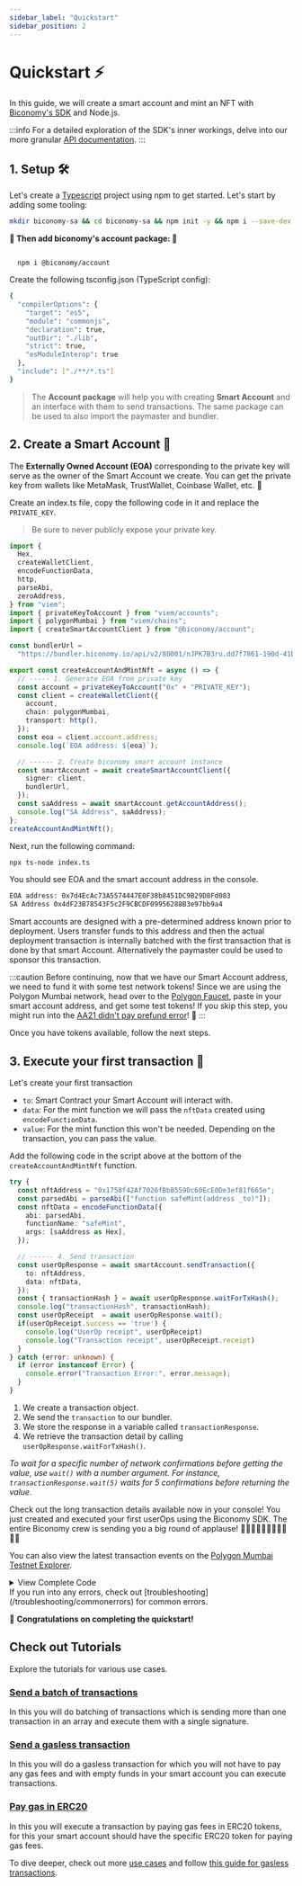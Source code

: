 ```yaml
---
sidebar_label: "Quickstart"
sidebar_position: 2
---
```


# Quickstart ⚡️

In this guide, we will create a smart account and mint an NFT with [Biconomy's SDK](https://github.com/bcnmy/biconomy-client-sdk) and Node.js.

:::info
For a detailed exploration of the SDK's inner workings, delve into our more granular [API documentation](https://bcnmy.github.io/biconomy-client-sdk/#md:biconomy-sdk).
:::

## 1. Setup 🛠️

Let's create a [Typescript](https://www.typescriptlang.org) project using npm to get started. Let's start by adding some tooling:

```bash
mkdir biconomy-sa && cd biconomy-sa && npm init -y && npm i --save-dev @types/node tslib
```

**🎉 Then add biconomy's account package: 🎉**

```

  npm i @biconomy/account

```

Create the following tsconfig.json (TypeScript config):

```bash
{
  "compilerOptions": {
    "target": "es5",
    "module": "commonjs",
    "declaration": true,
    "outDir": "./lib",
    "strict": true,
    "esModuleInterop": true
  },
  "include": ["./**/*.ts"]
}
```

> The **Account package** will help you with creating **Smart Account** and an interface with them to send transactions.
> The same package can be used to also import the paymaster and bundler.

## 2. Create a Smart Account 🌟

The **Externally Owned Account (EOA)** corresponding to the private key will serve as the owner of the Smart Account we create. You can get the private key from wallets like MetaMask, TrustWallet, Coinbase Wallet, etc. 🔑

Create an index.ts file, copy the following code in it and replace the `PRIVATE_KEY`.

> Be sure to never publicly expose your private key.

```ts
import {
  Hex,
  createWalletClient,
  encodeFunctionData,
  http,
  parseAbi,
  zeroAddress,
} from "viem";
import { privateKeyToAccount } from "viem/accounts";
import { polygonMumbai } from "viem/chains";
import { createSmartAccountClient } from "@biconomy/account";

const bundlerUrl =
  "https://bundler.biconomy.io/api/v2/80001/nJPK7B3ru.dd7f7861-190d-41bd-af80-6877f74b8f44"; // Found at https://dashboard.biconomy.io

export const createAccountAndMintNft = async () => {
  // ----- 1. Generate EOA from private key
  const account = privateKeyToAccount("0x" + "PRIVATE_KEY");
  const client = createWalletClient({
    account,
    chain: polygonMumbai,
    transport: http(),
  });
  const eoa = client.account.address;
  console.log(`EOA address: ${eoa}`);

  // ------ 2. Create biconomy smart account instance
  const smartAccount = await createSmartAccountClient({
    signer: client,
    bundlerUrl,
  });
  const saAddress = await smartAccount.getAccountAddress();
  console.log("SA Address", saAddress);
};
createAccountAndMintNft();
```

Next, run the following command:

```bash
npx ts-node index.ts
```

You should see EOA and the smart account address in the console.

```bash
EOA address: 0x7d4EcAc73A5574447E0F38b8451DC9B29D8Fd083
SA Address 0x4dF23B78543F5c2F9CBCDF09956288B3e97bb9a4
```

Smart accounts are designed with a pre-determined address known prior to deployment. Users transfer funds to this address and then the actual deployment transaction is internally batched with the first transaction that is done by that smart Account. Alternatively the paymaster could be used to sponsor this transaction.

:::caution
Before continuing, now that we have our Smart Account address, we need to fund it with some test network tokens! Since we are using the Polygon Mumbai network, head over to the [Polygon Faucet](https://faucet.polygon.technology/), paste in your smart account address, and get some test tokens! If you skip this step, you might run into the [AA21 didn't pay prefund error](/troubleshooting/commonerrors.md)! 💸
:::

Once you have tokens available, follow the next steps.

## 3. Execute your first transaction 🚀

Let's create your first transaction

- `to`: Smart Contract your Smart Account will interact with.
- `data`: For the mint function we will pass the `nftData` created using `encodeFunctionData`.
- `value`: For the mint function this won't be needed. Depending on the transaction, you can pass the value.

Add the following code in the script above at the bottom of the `createAccountAndMintNft` function.

```typescript
try {
  const nftAddress = "0x1758f42Af7026fBbB559Dc60EcE0De3ef81f665e";
  const parsedAbi = parseAbi(["function safeMint(address _to)"]);
  const nftData = encodeFunctionData({
    abi: parsedAbi,
    functionName: "safeMint",
    args: [saAddress as Hex],
  });

  // ------ 4. Send transaction
  const userOpResponse = await smartAccount.sendTransaction({
    to: nftAddress,
    data: nftData,
  });
  const { transactionHash } = await userOpResponse.waitForTxHash();
  console.log("transactionHash", transactionHash);
  const userOpReceipt  = await userOpResponse.wait();
  if(userOpReceipt.success == 'true') { 
    console.log("UserOp receipt", userOpReceipt)
    console.log("Transaction receipt", userOpReceipt.receipt)
  }
} catch (error: unknown) {
  if (error instanceof Error) {
    console.error("Transaction Error:", error.message);
  }
}
```

1. We create a transaction object.
2. We send the `transaction` to our bundler.
3. We store the response in a variable called `transactionResponse`.
4. We retrieve the transaction detail by calling `userOpResponse.waitForTxHash()`.

_To wait for a specific number of network confirmations before getting the value, use `wait()` with a number argument.
For instance, `transactionResponse.wait(5)` waits for 5 confirmations before returning the value._

Check out the long transaction details available now in your console! You just created and executed your first userOps using the Biconomy SDK. The entire Biconomy crew is sending you a big round of applause! 👏👏🏻👏🏼👏🏽👏🏾👏🏿

You can also view the latest transaction events on the [Polygon Mumbai Testnet Explorer](https://mumbai.polygonscan.com/address/0x1758f42Af7026fBbB559Dc60EcE0De3ef81f665e#events).

<details>
  <summary>View Complete Code</summary>

```typescript
import {
  Hex,
  createWalletClient,
  encodeFunctionData,
  http,
  parseAbi,
  zeroAddress,
} from "viem";
import { privateKeyToAccount } from "viem/accounts";
import { polygonMumbai } from "viem/chains";
import { createSmartAccountClient } from "@biconomy/account";

export const createAccountAndMintNft = async () => {
  // ----- 1. Generate EOA from private key
  const account = privateKeyToAccount("0x" + "PRIVATE_KEY");
  const client = createWalletClient({
    account,
    chain: polygonMumbai,
    transport: http(),
  });
  const eoa = client.account.address;
  console.log(`EOA address: ${eoa}`);

  // ------ 2. Create biconomy smart account instance
  const smartAccount = await createSmartAccountClient({
    signer: client,
    bundlerUrl:
      "https://bundler.biconomy.io/api/v2/80001/nJPK7B3ru.dd7f7861-190d-41bd-af80-6877f74b8f44",
  });
  const saAddress = await smartAccount.getAccountAddress();
  console.log("SA Address", saAddress);

  // ------ 3. Generate transaction data
  const nftAddress = "0x1758f42Af7026fBbB559Dc60EcE0De3ef81f665e";
  const parsedAbi = parseAbi(["function safeMint(address _to)"]);
  const nftData = encodeFunctionData({
    abi: parsedAbi,
    functionName: "safeMint",
    args: [saAddress as Hex],
  });

  // ------ 4. Send transaction
  const { waitForTxHash } = await smartAccount.sendTransaction({
    to: nftAddress,
    data: nftData,
  });

  const { transactionHash } = await waitForTxHash();
  console.log("transactionHash", transactionHash);

  const userOpReceipt  = await userOpResponse.wait();
  if(userOpReceipt.success == 'true') { 
    console.log("UserOp receipt", userOpReceipt)
    console.log("Transaction receipt", userOpReceipt.receipt)
  }
};
createAccountAndMintNft();
```

</details>
If you run into any errors, check out [troubleshooting](/troubleshooting/commonerrors) for common errors.

🎉 **Congratulations on completing the quickstart!**

## Check out Tutorials

Explore the tutorials for various use cases.


### [Send a batch of transactions](/tutorials/sendTransactionsBatch)
In this you will do batching of transactions which is sending more than one transaction in an array and execute them with a single signature.

### [Send a gasless transaction](/tutorials/sendGasless)
In this you will do a gasless transaction for which you will not have to pay any gas fees and with empty funds in your smart account you can execute transactions.

### [Pay gas in ERC20](/tutorials/payERC20Token)
In this you will execute a transaction by paying gas fees in ERC20 tokens, for this your smart account should have the specific ERC20 token for paying gas fees.


To dive deeper, check out more [use cases](/tutorials) and follow [this guide for gasless transactions](/tutorials/sendGasless).
